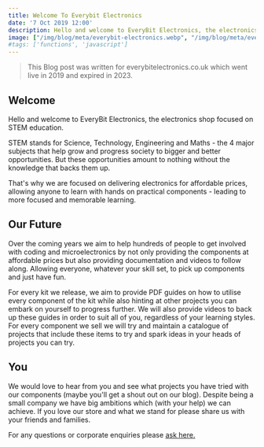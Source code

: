 ```yaml
---
title: Welcome To Everybit Electronics
date: '7 Oct 2019 12:00'
description: Hello and welcome to EveryBit Electronics, the electronics shop focused on STEM education.
image: ["/img/blog/meta/everybit-electronics.webp", "/img/blog/meta/everybit-electronics.png"]
#tags: ['functions', 'javascript']
---
```


> This Blog post was written for everybitelectronics.co.uk which went live in 2019 and expired in 2023.

## Welcome

Hello and welcome to EveryBit Electronics, the electronics shop focused on STEM education.

STEM stands for Science, Technology, Engineering and Maths - the 4 major subjects that help grow and progress society to bigger and better opportunities. But these opportunities amount to nothing without the knowledge that backs them up.

That's why we are focused on delivering electronics for affordable prices, allowing anyone to learn with hands on practical components - leading to more focused and memorable learning.

## Our Future

Over the coming years we aim to help hundreds of people to get involved with coding and microelectronics by not only providing the components at affordable prices but also providing documentation and videos to follow along. Allowing everyone, whatever your skill set, to pick up components and just have fun.

For every kit we release, we aim to provide PDF guides on how to utilise every component of the kit while also hinting at other projects you can embark on yourself to progress further. We will also provide videos to back up these guides in order to suit all of you, regardless of your learning styles. For every component we sell we will try and maintain a catalogue of projects that include these items to try and spark ideas in your heads of projects you can try.

## You

We would love to hear from you and see what projects you have tried with our components (maybe you'll get a shout out on our blog). Despite being a small company we have big ambitions which (with your help) we can achieve. If you love our store and what we stand for please share us with your friends and families.

For any questions or corporate enquiries please [ask here.](https://twitter.com/Ryan_Gaudion)